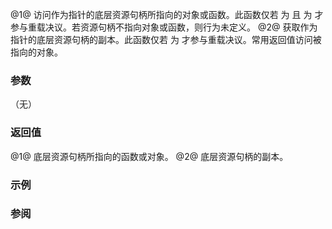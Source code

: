 {{cpp/experimental/unique_resource/title|operator*|operator-&gt;}}
{{cpp/experimental/unique_resource/navbar}}

{{dcl begin}}
{{dcl | num=1 | since=libfund_ts_3 |
std::add_lvalue_reference_t&lt;std::remove_pointer_t&lt;R&gt;&gt;
    operator*() const noexcept;
}}
{{dcl | num=2 | since=libfund_ts_3 |
R operator-&gt;() const noexcept;
}}
{{dcl end}}

@1@ 访问作为指针的底层资源句柄所指向的对象或函数。此函数仅若 {{c|std::is_pointer_v&lt;R&gt;}} 为 {{c|true}} 且 {{c|std::is_void_v&lt;std::remove_pointer_t&lt;R&gt;&gt;}} 为 {{c|false}} 才参与重载决议。若资源句柄不指向对象或函数，则行为未定义。
@2@ 获取作为指针的底层资源句柄的副本。此函数仅若 {{c|std::is_pointer_v&lt;R&gt;}} 为 {{c|true}} 才参与重载决议。常用返回值访问被指向的对象。

===参数===
（无）

===返回值===
@1@ 底层资源句柄所指向的函数或对象。
@2@ 底层资源句柄的副本。

===示例===
{{example}}

===参阅===
{{dsc begin}}
{{dsc inc | cpp/experimental/unique_resource/dsc get}}
{{dsc inc | cpp/memory/unique_ptr/dsc operator*}}
{{dsc end}}

{{langlinks|en|ja}}